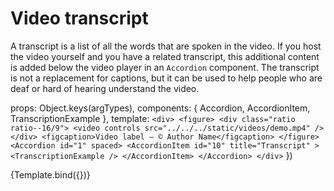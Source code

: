 
<Meta
  title="Components/Video/Transcript"
/>

# Video transcript

A transcript is a list of all the words that are spoken in the video. If you host the video yourself and you have a related transcript, this additional content is added below the video player in an `Accordion` component. The transcript is not a replacement for captions, but it can be used to help people who are deaf or hard of hearing understand the video.


  props: Object.keys(argTypes),
  components: { Accordion, AccordionItem, TranscriptionExample },
  template: `
    <div>
      <figure>
        <div class="ratio ratio--16/9">
          <video
              controls
              src="../../../static/videos/demo.mp4"
            />
        </div>
        <figcaption>Video label — © Author Name</figcaption>
      </figure>
      <Accordion id="1" spaced>
        <AccordionItem
          id="10"
          title="Transcript"
        >
          <TranscriptionExample />
        </AccordionItem>
      </Accordion>
    </div>
    `
})


<Canvas>
  <Story
    name="Example"
  >
    {Template.bind({})}
  </Story>
</Canvas>

